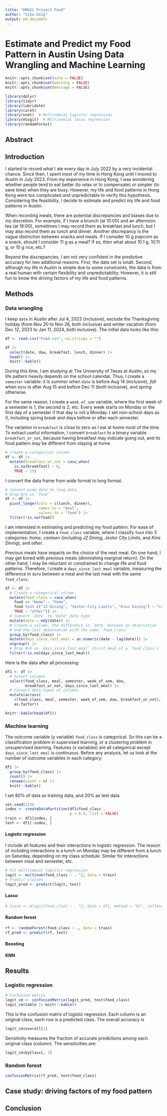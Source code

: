 ```yaml
---
title: "DM&SL Project Food"
author: "Sibo Ding"
output: md_document
---
```


# Estimate and Predict my Food Pattern in Austin Using Data Wrangling and Machine Learning

```r
knitr::opts_chunk$set(echo = FALSE)
knitr::opts_chunk$set(warning = FALSE)
knitr::opts_chunk$set(message = FALSE)

library(dplyr)
library(tidyr)
library(lubridate)
library(caret)
library(nnet)  # Multinomial logistic regression
library(mlogit)  # Multinomial lasso regression
library(randomForest)
```

## Abstract









## Introduction
I started to record what I ate every day in July 2022 by a very incidental chance. Since then, I spent most of my time in Hong Kong until I moved to Austin in July 2023. From my experience in Hong Kong, I was wondering whether people tend to eat better (to relax or to compensate) or simpler (to save time) when they are busy. However, my life and food patterns in Hong Kong were too complicated and unpredictable to verify this hypothesis. Considering the feasibility, I decide to estimate and predict my life and food patterns in Austin.  

When recording meals, there are potential discrepancies and biases due to my discretion. For example, if I have a brunch (at 10:00) and an afternoon tea (at 16:00), sometimes I may record them as breakfast and lunch, but I may also record them as lunch and dinner. Another discrepancy is the vague distinction between snacks and meals. If I consider 10 g popcorn as a snack, should I consider 11 g as a meal? If so, then what about 10.1 g, 10.11 g, or 10 g rice, etc.?  

Beyond the discrepancies, I am not very confident in the predictive accuracy for two additional reasons. First, the data set is small. Second, although my life in Austin is simple due to some constraints, the data is from a real human with certain flexibility and unpredictability. However, it is still fun to know the driving factors of my life and food patterns.  

## Methods
### Data wrangling
I keep `date` in Austin after Jul 4, 2023 (inclusive), exclude the Thanksgiving holiday (from Nov 20 to Nov 26, both inclusive) and winter vacation (from Dec 12, 2023 to Jan 11, 2024, both inclusive). The initial data looks like this:
```r
df <- read.csv("Food.csv", na.strings = "")

df |>
  select(date, dow, breakfast, lunch, dinner) |>
  head() |>
  knitr::kable()
```

During this time, I am studying at The University of Texas at Austin, so my life pattern heavily depends on the school calendar. Thus, I create a `semester` variable: it is *summer* when `date` is before Aug 14 (inclusive), *fall* when `date` is after Aug 15 and before Dec 11 (both inclusive), and *spring* otherwise.  

For the same reason, I create a `week_of_sem` variable, where the first week of a semester is 1, the second is 2, etc. Every week starts on Monday or the first day of a semester if that day is not a Monday. I set non-school days as 0, including spring break and days before or after each semester.  

The variation in `breakfast` is close to zero as I eat at home most of the time. To extract useful information, I convert `breakfast` to a binary variable `breakfast_or_not`, because having breakfast may indicate going out, and its food pattern may be different from staying at home.  
```r
# Create a categorical column
df <- df |>
  mutate(breakfast_or_not = case_when(
    is.na(breakfast) ~ 0,
    TRUE ~ 1))
```

I convert the data frame from wide format to long format.  
```r
# Convert wide data to long data
# Drop N/A in `food`
df <- df |>
  pivot_longer(cols = c(lunch, dinner),
               names_to = "meal", 
               values_to = "food") |>
  filter(!is.na(food))
```

I am interested in estimating and predicting my food pattern. For ease of implementation, I create a `food_class` variable, where I classify `food` into 3 categories: *home*, *canteen* (including *J2 Dining*, *Jester City Limits*, and *Kins Dining*), and *other*.  

Previous meals have impacts on the choice of the next meal. On one hand, I may get bored with previous meals (diminishing marginal return). On the other hand, I may be reluctant or constrained to change life and food patterns. Therefore, I create a `days_since_last_meal` variable, measuring the difference in `date` between a meal and the last meal with the same `food_class`.  
```r
df <- df |>
  # Create a categorical column
  mutate(food_class = case_when(
    food == "Home" ~ "home",
    food %in% c("J2 Dining", "Jester City Limits", "Kins Dining") ~ "canteen",
    TRUE ~ "other")) |>
  # Convert `date` to "Date" data type
  mutate(date = mdy(date)) |>
  # Create a column, the difference in `date` between an observation
  # and the last observation with the same `food_class`
  group_by(food_class) |>
  mutate(days_since_last_meal = as.numeric(date - lag(date))) |>
  ungroup() |>
  # Drop N/A in `days_since_last_meal` (First meal of a `food_class`)
  filter(!is.na(days_since_last_meal))
```

Here is the data after all processing:
```r
df1 <- df |>
  # Select columns
  select(food_class, meal, semester, week_of_sem, dow,
         breakfast_or_not, days_since_last_meal) |>
  # Convert data types of columns
  mutate(across(
    c(food_class, meal, semester, week_of_sem, dow, breakfast_or_not),
    as.factor))

knitr::kable(head(df1))
```

### Machine learning
The outcome variable (y variable) `food_class` is categorical. So this can be a classification problem in supervised learning, or a clustering problem in unsupervised learning. Features (x variables) are all categorical except `days_since_last_meal` is continuous. Before any analysis, let us look at the number of outcome variables in each category:
```r
df1 |>
  group_by(food_class) |>
  count() |>
  rename(count = n) |>
  knitr::kable()
```

I set 80% of data as training data, and 20% as test data.  
```r
set.seed(123)
index <- createDataPartition(df1$food_class ,
                             p = 0.8, list = FALSE)
train <- df1[index, ]
test <- df1[-index, ]
```

#### Logistic regression
I include all features and their interactions in logistic regression. The reason of including interactions is a lunch on Monday may be different from a lunch on Saturday, depending on my class schedule. Similar for interactions between meal and semester, etc.  
```r
# Fit multinomial logistic regression
logit <- multinom(food_class ~ . ^2, data = train)
# Predict classes
logit_pred <- predict(logit, test)
```

#### Lasso
```r
# lasso <- mlogit(food_class ~ . ^2, data = df1, method = "br", reflevel = "setosa", lambda = 1)


```






#### Random forest

```r
rf <- randomForest(food_class ~ ., data = train)
rf_pred <- predict(rf, test)
```



#### Boosting


#### KNN


## Results
### Logistic regression
```r
# Confusion matrix
logit_cm <- confusionMatrix(logit_pred, test$food_class)
logit_cm$table |> knitr::kable()
```
This is the confusion matrix of logistic regression. Each column is an original class, each row is a predicted class. The overall accuracy is
```r
logit_cm$overall[1]
```

Sensitivity measures the fraction of accurate predictions among each original class (column). The sensiticities are:
```r
logit_cm$byClass[, 1]
```










### Random forest
```r
confusionMatrix(rf_pred, test$food_class)
```


## Case study: driving factors of my food pattern

## Conclusion



